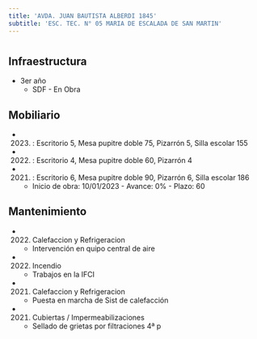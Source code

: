 ```yaml
---
title: 'AVDA. JUAN BAUTISTA ALBERDI 1845'
subtitle: 'ESC. TEC. N° 05 MARIA DE ESCALADA DE SAN MARTIN'
---
```


#
## Infraestructura

* 3er año 
    + SDF - En Obra 


## Mobiliario

*  (2023) : Escritorio 5, Mesa pupitre doble 75, Pizarrón 5, Silla escolar 155 

*  (2022) : Escritorio 4, Mesa pupitre doble 60, Pizarrón 4 

*  (2021) : Escritorio 6, Mesa pupitre doble 90, Pizarrón 6, Silla escolar 186 



    + Inicio de obra: 10/01/2023 - Avance: 0% - Plazo: 60 



## Mantenimiento

*  (2022) Calefaccion y Refrigeracion 
    + Intervención en quipo central de aire

*  (2022) Incendio 
    + Trabajos en la  IFCI

*  (2021) Calefaccion y Refrigeracion 
    + Puesta en marcha de Sist de calefacción

*  (2021) Cubiertas / Impermeabilizaciones 
    + Sellado de grietas por filtraciones 4ª p






